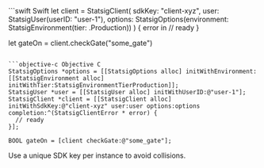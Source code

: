 
<CodeGroup>
```swift Swift
let client = StatsigClient(
    sdkKey: "client-xyz",
    user: StatsigUser(userID: "user-1"),
    options: StatsigOptions(environment: StatsigEnvironment(tier: .Production))
) { error in
  // ready
}

let gateOn = client.checkGate("some_gate")
```

```objective-c Objective C
StatsigOptions *options = [[StatsigOptions alloc] initWithEnvironment:[[StatsigEnvironment alloc] initWithTier:StatsigEnvironmentTierProduction]];
StatsigUser *user = [[StatsigUser alloc] initWithUserID:@"user-1"];
StatsigClient *client = [[StatsigClient alloc] initWithSdkKey:@"client-xyz" user:user options:options completion:^(StatsigClientError * error) {
  // ready
}];

BOOL gateOn = [client checkGate:@"some_gate"];
```
</CodeGroup>

<Warning>
Use a unique SDK key per instance to avoid collisions.
</Warning>


